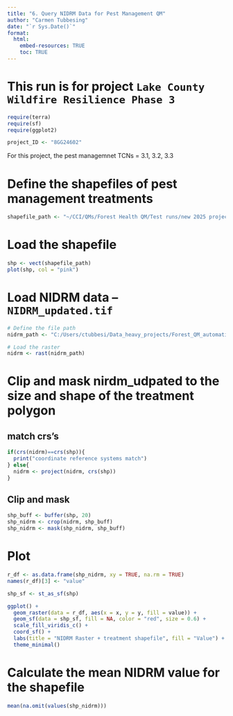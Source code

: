```yaml
---
title: "6. Query NIDRM Data for Pest Management QM"
author: "Carmen Tubbesing"
date: "`r Sys.Date()`"
format: 
  html:
    embed-resources: TRUE
    toc: TRUE
---
```


# This run is for project `Lake County Wildfire Resilience Phase 3`


```r
require(terra)
require(sf)
require(ggplot2)
```


```r
project_ID <- "8GG24602"
```

For this project, the pest managemnet TCNs = 3.1, 3.2, 3.3

# Define the shapefiles of pest management treatments
```r
shapefile_path <- "~/CCI/QMs/Forest Health QM/Test runs/new 2025 projects/8GG24602/Shapefiles/71625010_3_1_20250114.shp"
```

# Load the shapefile
```r
shp <- vect(shapefile_path)
plot(shp, col = "pink")
```


# Load NIDRM data -- `NIDRM_updated.tif`
```r

# Define the file path
nidrm_path <- "C:/Users/ctubbesi/Data_heavy_projects/Forest_QM_automation/data/NIDRM/NIDRM_updated.tif"

# Load the raster
nidrm <- rast(nidrm_path)
```


# Clip and mask nirdm_udpated to the size and shape of the treatment polygon

## match crs's
```r
if(crs(nidrm)==crs(shp)){
  print("coordinate reference systems match")
} else{
  nidrm <- project(nidrm, crs(shp))
}
```

## Clip and mask
```r
shp_buff <- buffer(shp, 20)
shp_nidrm <- crop(nidrm, shp_buff)
shp_nidrm <- mask(shp_nidrm, shp_buff)
```

# Plot
```r
r_df <- as.data.frame(shp_nidrm, xy = TRUE, na.rm = TRUE)
names(r_df)[3] <- "value"

shp_sf <- st_as_sf(shp)

ggplot() +
  geom_raster(data = r_df, aes(x = x, y = y, fill = value)) +
  geom_sf(data = shp_sf, fill = NA, color = "red", size = 0.6) +
  scale_fill_viridis_c() +  
  coord_sf() +
  labs(title = "NIDRM Raster + treatment shapefile", fill = "Value") +
  theme_minimal()

```

# Calculate the mean NIDRM value for the shapefile
```r
mean(na.omit(values(shp_nidrm)))
```

